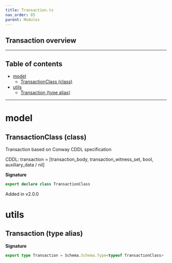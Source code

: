```yaml
---
title: Transaction.ts
nav_order: 85
parent: Modules
---
```


## Transaction overview

---

<h2 className="text-delta">Table of contents</h2>

- [model](#model)
  - [TransactionClass (class)](#transactionclass-class)
- [utils](#utils)
  - [Transaction (type alias)](#transaction-type-alias)

---

# model

## TransactionClass (class)

Transaction based on Conway CDDL specification

CDDL: transaction =
[transaction_body, transaction_witness_set, bool, auxiliary_data / nil]

**Signature**

```ts
export declare class TransactionClass
```

Added in v2.0.0

# utils

## Transaction (type alias)

**Signature**

```ts
export type Transaction = Schema.Schema.Type<typeof TransactionClass>
```
